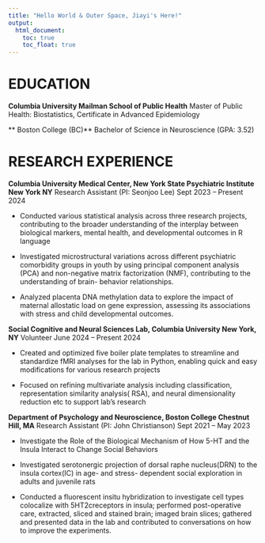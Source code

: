 ```yaml
---
title: "Hello World & Outer Space, Jiayi's Here!"
output: 
  html_document:
    toc: true
    toc_float: true
---
```

# EDUCATION
**Columbia University Mailman School of Public Health** 
Master of Public Health: Biostatistics, Certificate in Advanced Epidemiology 

** Boston College (BC)** 
Bachelor of Science in Neuroscience (GPA: 3.52)

# RESEARCH EXPERIENCE

**Columbia University Medical Center, New York State Psychiatric Institute New York NY** 
Research Assistant (PI: Seonjoo Lee) Sept 2023 – Present 2024

* Conducted various statistical analysis across three research projects, contributing to the broader understanding of the interplay between biological markers, mental health, and developmental outcomes in R language

* Investigated microstructural variations across different psychiatric comorbidity groups in youth by using principal component analysis (PCA) and non-negative matrix factorization (NMF), contributing to the understanding of brain-
behavior relationships.

* Analyzed placenta DNA methylation data to explore the impact of maternal allostatic load on gene expression, assessing its associations with stress and child developmental outcomes. 

**Social Cognitive and Neural Sciences Lab, Columbia University New York, NY**  Volunteer June 2024 – Present 2024

* Created and optimized five boiler plate templates to streamline and standardize fMRI analyses for the lab in Python, enabling quick and easy modifications for various research projects

* Focused on refining multivariate analysis including classification, representation similarity analysis( RSA), and neural dimensionality reduction etc to support lab’s research

**Department of Psychology and Neuroscience, Boston College Chestnut Hill, MA**
Research Assistant (PI: John Christianson) Sept 2021 – May 2023 

* Investigate the Role of the Biological Mechanism of How 5-HT and the Insula Interact to Change Social Behaviors

* Investigated serotonergic projection of dorsal raphe nucleus(DRN) to the insula cortex(IC) in age- and stress-
dependent social exploration in adults and juvenile rats

* Conducted a fluorescent insitu hybridization to investigate cell types colocalize with 5HT2creceptors in insula; performed post-operative care, extracted, sliced and stained brain; imaged brain slices; gathered and presented data in the lab and contributed to conversations on how to improve the experiments.




